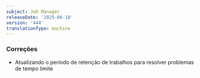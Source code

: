 ```yaml
---
subject: Job Manager
releaseDate: '2025-06-18'
version: '444'
translationType: machine
---
```


### Correções

* Atualizando o período de retenção de trabalhos para resolver problemas de tempo limite
